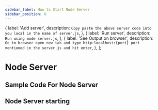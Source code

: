 ```yaml
---
sidebar_label: How to Start Node Server
sidebar_position: 0
---
```




  {
    label: 'Add server',
    description: `Copy paste the above server code into you local in the name of server.js`,
  },
    {
    label: 'Run server',
    description: `Run using node server.js`,
  },
  {
    label: 'See Output on browser',
    description: `Go to browser open new tab and type http:localhost:{port} port mentioned in the server.js and hit enter`,
  },
];

# Node Server

## Sample Code For Node Server


<Gist id="2edf9c82f4c5db9a4fe332676910d42a" />


## Node Server starting


<VerticalLinearStepper steps={steps} finishedMessage="✅ You can see now node server run successfully"></VerticalLinearStepper>